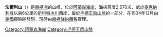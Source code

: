 {{coord|86|35|S|152|30|W|source:GNIS|display=title}}

'''法爾利山'''（{{lang-en|Mount Farley}}）是[[南極洲|南極洲]]的山峰，位於[[阿蒙森海岸|阿蒙森海岸]]，海拔高度2,670米，處於[[麥克納利峰|麥克納利峰]]以東6公里的[[斯科特冰川|斯科特冰川]]西岸，屬於[[毛德王后山脈|毛德王后山脈]]的一部分，在1934年12月由[[美國|美國]]探險隊發現，現時由[[南極條約體系|南極條約體系]]管理。

{{DEFAULTSORT:Mount Farley}}
[[Category:阿蒙森海岸|Category:阿蒙森海岸]]
[[Category:毛德王后山脈|Category:毛德王后山脈]]


{{RossDependency-geo-stub}}